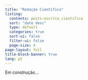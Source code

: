 ---
title: "Redação Científica"
listing:
  contents: posts-escrita_cientifica
  sort: "date desc"
  type: default
  categories: true
  sort-ui: false
  filter-ui: false
  page-size: 4
page-layout: full
title-block-banner: true
lang: pt
---

Em construção...